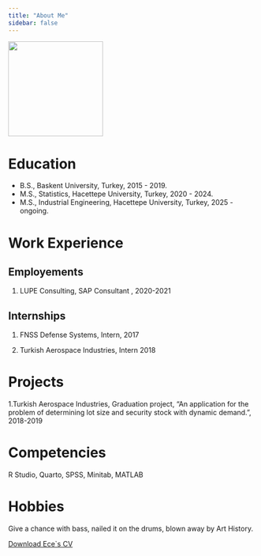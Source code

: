 ```yaml
---
title: "About Me"
sidebar: false 
---
```


![](assets/images/vesikalik.jpg){fig-align="left" width="2in"}

# Education

-   B.S., Baskent University, Turkey, 2015 - 2019.
-   M.S., Statistics, Hacettepe University, Turkey, 2020 - 2024.
-   M.S., Industrial Engineering, Hacettepe University, Turkey, 2025 - ongoing.

# Work Experience

## Employements

1.  LUPE Consulting, SAP Consultant , 2020-2021

## Internships

1.  FNSS Defense Systems, Intern, 2017

2.  Turkish Aerospace Industries, Intern 2018

# Projects

1.Turkish Aerospace Industries, Graduation project, "An application for the problem of determining lot size and security stock with dynamic demand.", 2018-2019

# Competencies

R Studio, Quarto, SPSS, Minitab, MATLAB

# Hobbies

Give a chance with bass, nailed it on the drums, blown away by Art History.

[Download Ece`s CV](assets/documents/Ece%20Cavusgil,cv.pdf)
